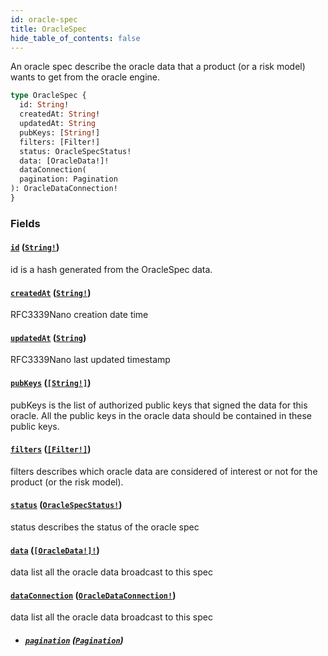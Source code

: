 ```yaml
---
id: oracle-spec
title: OracleSpec
hide_table_of_contents: false
---
```



An oracle spec describe the oracle data that a product (or a risk model)
wants to get from the oracle engine.

```graphql
type OracleSpec {
  id: String!
  createdAt: String!
  updatedAt: String
  pubKeys: [String!]
  filters: [Filter!]
  status: OracleSpecStatus!
  data: [OracleData!]!
  dataConnection(
  pagination: Pagination
): OracleDataConnection!
}
```


### Fields

#### [`id`](#) ([`String!`](/docs/mainnet/graphql/scalars/string))

id is a hash generated from the OracleSpec data.


#### [`createdAt`](#) ([`String!`](/docs/mainnet/graphql/scalars/string))

RFC3339Nano creation date time


#### [`updatedAt`](#) ([`String`](/docs/mainnet/graphql/scalars/string))

RFC3339Nano last updated timestamp


#### [`pubKeys`](#) ([`[String!]`](/docs/mainnet/graphql/scalars/string))

pubKeys is the list of authorized public keys that signed the data for this
oracle. All the public keys in the oracle data should be contained in these
public keys.


#### [`filters`](#) ([`[Filter!]`](/docs/mainnet/graphql/objects/filter))

filters describes which oracle data are considered of interest or not for
the product (or the risk model).


#### [`status`](#) ([`OracleSpecStatus!`](/docs/mainnet/graphql/enums/oracle-spec-status))

status describes the status of the oracle spec


#### [`data`](#) ([`[OracleData!]!`](/docs/mainnet/graphql/objects/oracle-data))

data list all the oracle data broadcast to this spec


#### [`dataConnection`](#) ([`OracleDataConnection!`](/docs/mainnet/graphql/objects/oracle-data-connection))

data list all the oracle data broadcast to this spec
- ##### [`pagination`](#) ([`Pagination`](/docs/mainnet/graphql/inputs/pagination))






